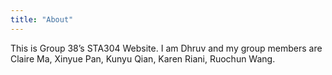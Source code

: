 ```yaml
---
title: "About"
---
```


This is Group 38's STA304 Website. I am Dhruv and my group members are Claire Ma, Xinyue Pan, Kunyu Qian, Karen Riani, Ruochun Wang.

